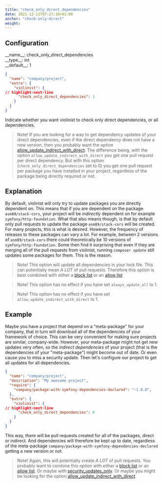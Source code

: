 ```yaml
---
title: "check_only_direct_dependencies"
date: 2021-12-11T07:27:10+01:00
anchor: "check-only-direct"
weight:
---
```


## Configuration

<div class="config-wrapper"><div class="config">__name__: check_only_direct_dependencies</div>
<div class="config">__type__: int</div>
<div class="config">__default__: 1</div></div>

```json showLineNumbers
{
  "name": "company/project",
  "extra": {
    "violinist": {
// highlight-next-line
      "check_only_direct_dependencies": 1
    }
  }
}
```

Indicate whether you want violinist to check only direct dependencies, or all dependencies.

> Note! If you are looking for a way to get dependency updates of your direct dependencies, even if the direct dependency does not have a new version, then you probably want the option [allow_update_indirect_with_direct](#allow_update_direct_with_only_dependencies). The difference being, with the option `allow_update_indirect_with_direct` you get one pull request per direct dependency. But with this option (`check_only_direct_dependencies` set to 0) you get one pull request per package you have installed in your project, regardless of the package being directly required or not.

## Explanation

By default, violinist will only try to update packages you are directly dependent on. This means that if you are dependent on the package `asm89/stack-cors`, your project will be _indirectly_ dependent on for example `symfony/http-foundation`. What that also means though, is that by default only pull requests to update the package `asm89/stack-cors` will be created. For many projects, this is what is desired. However, the frequency of releases to these packages can vary a lot. For example, between 2 versions of `asm89/stack-cors` there could theoretically be 10 versions of `symfony/http-foundation`. Some then find it surprising that even if they are merging all of the pull requests from violinist, running `composer update` still updates some packages for them. This is the reason.

> Note! This option will update all dependencies in your lock file. This can potentially mean _A LOT_ of pull requests. Therefore this option is best combined with either a [block list](#blocklisting-projects) or an [allow list](#allow-list)

> Note! This option has no effect if you have set `always_update_all` to 1.

> Note! This option has no effect if you have set `allow_update_indirect_with_direct` to 1.

## Example

Maybe you have a project that depend on a "meta-package" for your company, that in turn will download all of the dependencies of your framework of choice. This can be very convenient for making sure projects are similar, company-wide. However, your meta-package might not get new updates very often, so the _indirect dependencies_ of your project (that is the dependencies of your "meta-package") might become out of date. Or even cause you to miss a security update. Then let's configure our project to get all updates for all dependencies.

```json showLineNumbers
{
  "name": "company/project",
  "description": "My awesome project",
  "require": {
    "company/package-with-symfony-dependencies-declared": "~1.0.0",
  },
  "extra": {
    "violinist": {
// highlight-next-line
      "check_only_direct_dependencies": 0
    }
  }
}
```

This way, there will be pull requests created for all of the packages, direct or indirect. And dependencies will therefore be kept up to date, regardless of the meta-package `company/package-with-symfony-dependencies-declared` getting a new version or not.

> Note! Again, this will potentially create _A LOT_ of pull requests. You probably want to combine this option with either a [block list](#blocklisting-projects) or an [allow list](#allow-list). Or maybe with [security_updates_only](#security-updates-only). Or maybe you might be looking for the option [allow_update_indirect_with_direct](#allow_update_direct_with_only_dependencies)

